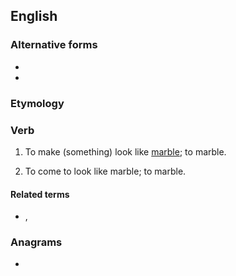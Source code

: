==English==

===Alternative forms===
* {{l|en|marbelize}}
* {{l|en|marbleise}}

===Etymology===
{{suffix|en|marble|ize}}

===Verb===
{{en-verb|marbleiz}}

# {{lb|en|transitive}} To make (something) look like [[marble]]; to marble.
# {{lb|en|intransitive}} To come to look like marble; to marble.

====Related terms====
* {{l|en|marbelization}}, {{l|en|marbleization}}

===Anagrams===
* {{anagrams|en|a=abeeilmrz|marbelize}}